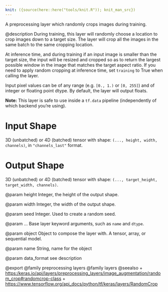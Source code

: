 ```yaml
---
knit: ({source(here::here("tools/knit.R")); knit_man_src})
---
```

A preprocessing layer which randomly crops images during training.

@description
During training, this layer will randomly choose a location to crop images
down to a target size. The layer will crop all the images in the same batch
to the same cropping location.

At inference time, and during training if an input image is smaller than the
target size, the input will be resized and cropped so as to return the
largest possible window in the image that matches the target aspect ratio.
If you need to apply random cropping at inference time, set `training` to
True when calling the layer.

Input pixel values can be of any range (e.g. `[0., 1.)` or `[0, 255]`) and
of integer or floating point dtype. By default, the layer will output
floats.

**Note:** This layer is safe to use inside a `tf.data` pipeline
(independently of which backend you're using).

# Input Shape
3D (unbatched) or 4D (batched) tensor with shape:
`(..., height, width, channels)`, in `"channels_last"` format.

# Output Shape
3D (unbatched) or 4D (batched) tensor with shape:
`(..., target_height, target_width, channels)`.

@param height
Integer, the height of the output shape.

@param width
Integer, the width of the output shape.

@param seed
Integer. Used to create a random seed.

@param ...
Base layer keyword arguments, such as
`name` and `dtype`.

@param object
Object to compose the layer with. A tensor, array, or sequential model.

@param name
String, name for the object

@param data_format
see description

@export
@family preprocessing layers
@family layers
@seealso
+ <https:/keras.io/api/layers/preprocessing_layers/image_augmentation/random_crop#randomcrop-class>
+ <https://www.tensorflow.org/api_docs/python/tf/keras/layers/RandomCrop>

